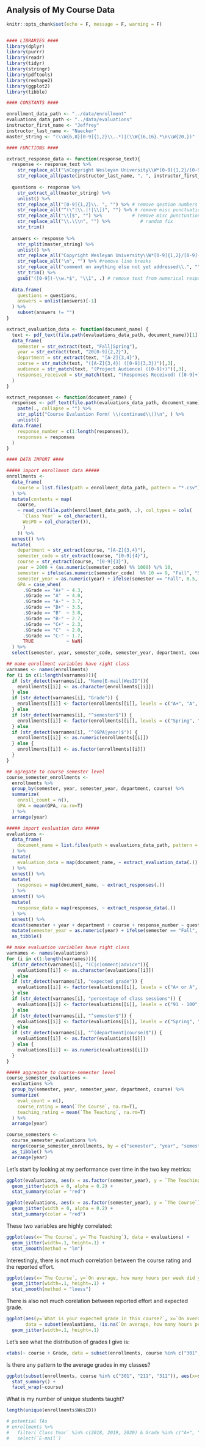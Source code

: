 ## Analysis of My Course Data

```r
knitr::opts_chunk$set(echo = F, message = F, warning = F)


#### LIBRARIES ####
library(dplyr)
library(purrr)
library(readr)
library(tidyr)
library(stringr)
library(pdftools)
library(reshape2)
library(ggplot2)
library(tibble)

#### CONSTANTS ####

enrollment_data_path <- "../data/enrollment"
evaluations_data_path <- "../data/evaluations"
instructor_first_name <- "Jeffrey"
instructor_last_name <- "Naecker"
master_string <- "(\\W{6,8}[0-9]{1,2}\\..*)|(\\W{16,16}.*\n\\W{20,})"

#### FUNCTIONS ####

extract_response_data <- function(response_text){
  response <- response_text %>% 
    str_replace_all("\nCopyright Wesleyan University\\W*[0-9]{1,2}/[0-9]{1,2}\n", "") %>% # remove headers
    str_replace_all(paste(instructor_last_name, ", ", instructor_first_name, " \\(\\s?[A-Z]{3,4} [0-9]{3}\\)", sep = ""), "") # remove footers
  
  questions <- response %>%
    str_extract_all(master_string) %>%
    unlist() %>%
    str_replace_all("[0-9]{1,2}\\. ", "") %>% # remove qestion numbers
    str_replace_all("^(\"|\\.|!|\\])", "") %>% # remove misc punctuation at beginning of line
    str_replace_all("\\[$", "") %>%           # remove misc punctuation at end of line
    str_replace_all("\\.\\\n", "") %>%           # random fix
    str_trim()
  
  answers <- response %>%
    str_split(master_string) %>%
    unlist() %>%
    str_replace_all("Copyright Wesleyan University\\W*[0-9]{1,2}/[0-9]{1,2}", "") %>% # clean up page break
    str_replace_all("\n", "") %>% #remove line breaks
    str_replace_all("comment on anything else not yet addressed\\.", "") %>% #random fix
    str_trim() %>%
    gsub("([0-9])-\\w.*$", "\\1", .) # remove text from numerical responses
  
  data.frame(
    questions = questions,
    answers = unlist(answers)[-1]
  ) %>%
    subset(answers != "")
}

extract_evaluation_data <- function(document_name) {
  text <- pdf_text(file.path(evaluations_data_path, document_name))[1]
  data_frame(
    semester = str_extract(text, "Fall|Spring"),
    year = str_extract(text, "20[0-9]{2,2}"),
    department = str_extract(text, "[A-Z]{3,4}"),
    course = str_match(text, "([A-Z]{3,4}) ([0-9]{3,3})")[,3],
    audience = str_match(text, "(Project Audience) ([0-9]+)")[,3],
    responses_received = str_match(text, "(Responses Received) ([0-9]+)")[,3]
  )
}

extract_responses <- function(document_name) {
  responses <- pdf_text(file.path(evaluations_data_path, document_name)) %>%
    paste(., collapse = "") %>% 
    str_split("Course Evaluation Form( \\(continued\\))\n", ) %>%
    unlist()
  data.frame(
    response_number = c(1:length(responses)),
    responses = responses
  )
}

#### DATA IMPORT ####

##### import enrollment data #####
enrollments <- 
  data_frame(
    course = list.files(path = enrollment_data_path, pattern = "*.csv")
  ) %>%
  mutate(contents = map(
    course, 
    ~ read_csv(file.path(enrollment_data_path, .), col_types = cols(
      `Class Year` = col_character(), 
      WesPO = col_character()),
      )
    )) %>%
  unnest() %>%
  mutate(
    department = str_extract(course, "[A-Z]{3,4}"),
    semester_code = str_extract(course, "[0-9]{4}"),
    course = str_extract(course, "[0-9]{3}"),
    year = 2000 + (as.numeric(semester_code) %% 1000) %/% 10,
    semester = ifelse(as.numeric(semester_code)  %% 10 == 9, "Fall", "Spring"),
    semester_year = as.numeric(year) + ifelse(semester == "Fall", 0.5, 0),
    GPA = case_when(
      .$Grade == "A+" ~ 4.3,
      .$Grade == "A"  ~ 4.0,
      .$Grade == "A-" ~ 3.7,
      .$Grade == "B+" ~ 3.5,
      .$Grade == "B"  ~ 3.0,
      .$Grade == "B-" ~ 2.7,
      .$Grade == "C+" ~ 2.3,
      .$Grade == "C"  ~ 2.0,
      .$Grade == "C-" ~ 1.7,
      TRUE            ~ NaN)
  ) %>%
  select(semester, year, semester_code, semester_year, department, course, Name, WesID, `E-mail`, Credit, `Class Year`, Grade, GPA, Majors, `Prereq Met`)

## make enrollment variables have right class
varnames <- names(enrollments)
for (i in c(1:length(varnames))){
  if (str_detect(varnames[i], "Name|E-mail|WesID")){
    enrollments[[i]] <- as.character(enrollments[[i]])
  } else 
  if (str_detect(varnames[i], "Grade")) {
    enrollments[[i]] <- factor(enrollments[[i]], levels = c("A+", "A", "A-", "B+", "B", "B-", "C+", "C", "C-", "CR", "W"))
  } else   
  if (str_detect(varnames[i], "^semester$")) {
    enrollments[[i]] <- factor(enrollments[[i]], levels = c("Spring", "Fall"))
  } else 
  if (str_detect(varnames[i], "^(GPA|year)$")) {
    enrollments[[i]] <- as.numeric(enrollments[[i]])
  } else {
    enrollments[[i]] <- as.factor(enrollments[[i]])
  } 
}

## agregate to course semester level
course_semester_enrollments <-
  enrollments %>% 
  group_by(semester, year, semester_year, department, course) %>%
  summarize(
    enroll_count = n(),
    GPA = mean(GPA, na.rm=T)
  ) %>%
  arrange(year)

##### import evaluation data #####
evaluations <- 
  data_frame(
    document_name = list.files(path = evaluations_data_path, pattern = ".*Response Sheet.*.pdf")
  ) %>%
  mutate(
    evaluation_data = map(document_name, ~ extract_evaluation_data(.))
  ) %>% 
  unnest() %>% 
  mutate(
    responses = map(document_name, ~ extract_responses(.))  
  ) %>% 
  unnest() %>%
  mutate(
    response_data = map(responses, ~ extract_response_data(.))
  ) %>%
  unnest() %>% 
  dcast(semester + year + department + course + response_number ~ questions, value.var = "answers") %>%
  mutate(semester_year = as.numeric(year) + ifelse(semester == "Fall", 0.5, 0)) %>%
  as_tibble()

## make evaluation variables have right class
varnames <- names(evaluations)
for (i in c(1:length(varnames))){
  if(str_detect(varnames[i], "(C|c)omment|advice")){
    evaluations[[i]] <- as.character(evaluations[[i]])
  } else 
  if (str_detect(varnames[i], "expected grade")) {
    evaluations[[i]] <- factor(evaluations[[i]], levels = c("A+ or A", "A- or B+", "B or B-", "C+ or C"))
  } else
  if (str_detect(varnames[i], "percentage of class sessions")) {
    evaluations[[i]] <- factor(evaluations[[i]], levels = c("91 - 100", "81 - 90", "71 - 80", "61 - 70", "51 - 60", "41 - 50", "31 - 40", "21 - 30"))
  } else
  if (str_detect(varnames[i], "^semester$")) {
    evaluations[[i]] <- factor(evaluations[[i]], levels = c("Spring", "Fall"))
  } else
  if (str_detect(varnames[i], "^(department|course)$")) {
    evaluations[[i]] <- as.factor(evaluations[[i]])
  } else {
    evaluations[[i]] <- as.numeric(evaluations[[i]])
  }
}

##### aggregate to course-semester level
course_semester_evaluations <-
  evaluations %>% 
  group_by(semester, year, semester_year, department, course) %>%
  summarize(
    eval_count = n(),
    course_rating = mean(`The Course`, na.rm=T),
    teaching_rating = mean(`The Teaching`, na.rm=T)
  ) %>%
  arrange(year)

course_semesters <-
  course_semester_evaluations %>%
  merge(course_semester_enrollments, by = c("semester", "year", "semester_year", "department", "course"), all = T) %>%
  as_tibble() %>%
  arrange(year)
```

Let's start by looking at my performance over time in the two key metrics:

```r
ggplot(evaluations, aes(x = as.factor(semester_year), y = `The Teaching`)) + 
  geom_jitter(width = 0, alpha = 0.2) +
  stat_summary(color = "red")

ggplot(evaluations, aes(x = as.factor(semester_year), y = `The Course`)) + 
  geom_jitter(width = 0, alpha = 0.2) +
  stat_summary(color = "red")
```

These two variables are highly correlated:

```r
ggplot(aes(x=`The Course`, y=`The Teaching`), data = evaluations) + 
  geom_jitter(width=.1, height=.1) + 
  stat_smooth(method = "lm")
```

Interestingly, there is not much correlation between the course rating and the reported effort.

```r
ggplot(aes(x=`The Course`, y=`On average, how many hours per week did you spend on coursework outside of class?`), data = evaluations) + 
  geom_jitter(width=.1, height=.1) + 
  stat_smooth(method = "loess")
```

There is also not much corelation between reported effort and expected grade.

```r
ggplot(aes(y=`What is your expected grade in this course?`, x=`On average, how many hours per week did you spend on coursework outside of class?`),
       data = subset(evaluations, !is.na(`On average, how many hours per week did you spend on coursework outside of class?`))) +
  geom_jitter(width=.1, height=.1) 
```

Let's see what the distribution of grades I give is:

```r
xtabs(~ course + Grade, data = subset(enrollments, course %in% c("301", "211", "311")), drop.unused.levels = T)
```

Is there any pattern to the average grades in my classes?

```r
ggplot(subset(enrollments, course %in% c("301", "211", "311")), aes(x=semester_year, y=GPA)) + 
  stat_summary() +
  facet_wrap(~course)
```


What is my number of unique students taught?

```r
length(unique(enrollments$WesID))

```


```r
# potential TAs
# enrollments %>%
#   filter(`Class Year` %in% c(2018, 2019, 2020) & Grade %in% c("A+", "A", "A-", "B+")) %>%
#   select(`E-mail`)
```







